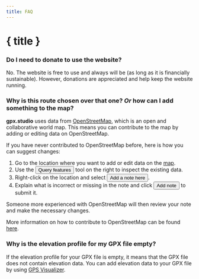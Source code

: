 ```yaml
---
title: FAQ
---
```


<script>
</script>

# { title }

### Do I need to donate to use the website?

No.
The website is free to use and always will be (as long as it is financially sustainable).
However, donations are appreciated and help keep the website running.

### Why is this route chosen over that one? _Or_ how can I add something to the map?

**gpx.studio** uses data from <a href="https://www.openstreetmap.org/" target="_blank">OpenStreetMap</a>, which is an open and collaborative world map.
This means you can contribute to the map by adding or editing data on OpenStreetMap.

If you have never contributed to OpenStreetMap before, here is how you can suggest changes:

1. Go to the location where you want to add or edit data on the <a href="https://www.openstreetmap.org/" target="_blank">map</a>.
2. Use the <button>Query features</button> tool on the right to inspect the existing data.
3. Right-click on the location and select <button>Add a note here</button>.
4. Explain what is incorrect or missing in the note and click <button>Add note</button> to submit it.

Someone more experienced with OpenStreetMap will then review your note and make the necessary changes.

<DocsNote>

More information on how to contribute to OpenStreetMap can be found <a href="https://wiki.openstreetmap.org/wiki/How_to_contribute" target="_blank">here</a>.

</DocsNote>

### Why is the elevation profile for my GPX file empty?

If the elevation profile for your GPX file is empty, it means that the GPX file does not contain elevation data.
You can add elevation data to your GPX file by using <a href="https://www.gpsvisualizer.com/elevation" target="_blank">GPS Visualizer</a>.
